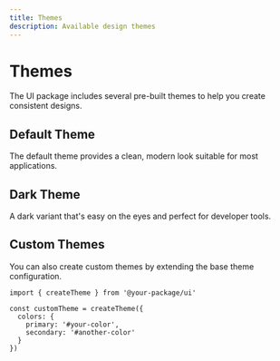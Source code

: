 ```yaml
---
title: Themes
description: Available design themes
---
```


# Themes

The UI package includes several pre-built themes to help you create consistent designs.

## Default Theme

The default theme provides a clean, modern look suitable for most applications.

## Dark Theme

A dark variant that's easy on the eyes and perfect for developer tools.

## Custom Themes

You can also create custom themes by extending the base theme configuration.

```tsx
import { createTheme } from '@your-package/ui'

const customTheme = createTheme({
  colors: {
    primary: '#your-color',
    secondary: '#another-color'
  }
})
```
